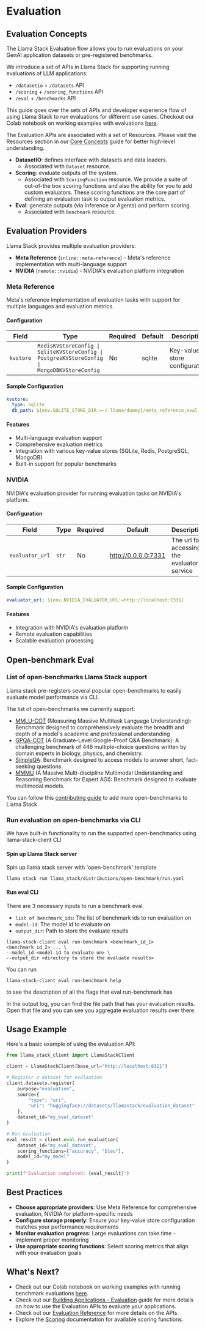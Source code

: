 # Evaluation

## Evaluation Concepts

The Llama Stack Evaluation flow allows you to run evaluations on your GenAI application datasets or pre-registered benchmarks.

We introduce a set of APIs in Llama Stack for supporting running evaluations of LLM applications:
- `/datasetio` + `/datasets` API
- `/scoring` + `/scoring_functions` API
- `/eval` + `/benchmarks` API

This guide goes over the sets of APIs and developer experience flow of using Llama Stack to run evaluations for different use cases. Checkout our Colab notebook on working examples with evaluations [here](https://colab.research.google.com/drive/10CHyykee9j2OigaIcRv47BKG9mrNm0tJ?usp=sharing).

The Evaluation APIs are associated with a set of Resources. Please visit the Resources section in our [Core Concepts](../concepts/index.mdx) guide for better high-level understanding.

- **DatasetIO**: defines interface with datasets and data loaders.
  - Associated with `Dataset` resource.
- **Scoring**: evaluate outputs of the system.
  - Associated with `ScoringFunction` resource. We provide a suite of out-of-the box scoring functions and also the ability for you to add custom evaluators. These scoring functions are the core part of defining an evaluation task to output evaluation metrics.
- **Eval**: generate outputs (via Inference or Agents) and perform scoring.
  - Associated with `Benchmark` resource.

## Evaluation Providers

Llama Stack provides multiple evaluation providers:

- **Meta Reference** (`inline::meta-reference`) - Meta's reference implementation with multi-language support
- **NVIDIA** (`remote::nvidia`) - NVIDIA's evaluation platform integration

### Meta Reference

Meta's reference implementation of evaluation tasks with support for multiple languages and evaluation metrics.

#### Configuration

| Field | Type | Required | Default | Description |
|-------|------|----------|---------|-------------|
| `kvstore` | `RedisKVStoreConfig \| SqliteKVStoreConfig \| PostgresKVStoreConfig \| MongoDBKVStoreConfig` | No | sqlite | Key-value store configuration |

#### Sample Configuration

```yaml
kvstore:
  type: sqlite
  db_path: ${env.SQLITE_STORE_DIR:=~/.llama/dummy}/meta_reference_eval.db
```

#### Features

- Multi-language evaluation support
- Comprehensive evaluation metrics
- Integration with various key-value stores (SQLite, Redis, PostgreSQL, MongoDB)
- Built-in support for popular benchmarks

### NVIDIA

NVIDIA's evaluation provider for running evaluation tasks on NVIDIA's platform.

#### Configuration

| Field | Type | Required | Default | Description |
|-------|------|----------|---------|-------------|
| `evaluator_url` | `str` | No | http://0.0.0.0:7331 | The url for accessing the evaluator service |

#### Sample Configuration

```yaml
evaluator_url: ${env.NVIDIA_EVALUATOR_URL:=http://localhost:7331}
```

#### Features

- Integration with NVIDIA's evaluation platform
- Remote evaluation capabilities
- Scalable evaluation processing

## Open-benchmark Eval

### List of open-benchmarks Llama Stack support

Llama stack pre-registers several popular open-benchmarks to easily evaluate model performance via CLI.

The list of open-benchmarks we currently support:
- [MMLU-COT](https://arxiv.org/abs/2009.03300) (Measuring Massive Multitask Language Understanding): Benchmark designed to comprehensively evaluate the breadth and depth of a model's academic and professional understanding
- [GPQA-COT](https://arxiv.org/abs/2311.12022) (A Graduate-Level Google-Proof Q&A Benchmark): A challenging benchmark of 448 multiple-choice questions written by domain experts in biology, physics, and chemistry.
- [SimpleQA](https://openai.com/index/introducing-simpleqa/): Benchmark designed to access models to answer short, fact-seeking questions.
- [MMMU](https://arxiv.org/abs/2311.16502) (A Massive Multi-discipline Multimodal Understanding and Reasoning Benchmark for Expert AGI): Benchmark designed to evaluate multimodal models.

You can follow this [contributing guide](../references/evals_reference/index.mdx#open-benchmark-contributing-guide) to add more open-benchmarks to Llama Stack

### Run evaluation on open-benchmarks via CLI

We have built-in functionality to run the supported open-benchmarks using llama-stack-client CLI

#### Spin up Llama Stack server

Spin up llama stack server with 'open-benchmark' template
```
llama stack run llama_stack/distributions/open-benchmark/run.yaml

```

#### Run eval CLI
There are 3 necessary inputs to run a benchmark eval
- `list of benchmark_ids`: The list of benchmark ids to run evaluation on
- `model-id`: The model id to evaluate on
- `output_dir`: Path to store the evaluate results
```
llama-stack-client eval run-benchmark <benchmark_id_1> <benchmark_id_2> ... \
--model_id <model id to evaluate on> \
--output_dir <directory to store the evaluate results>
```

You can run
```
llama-stack-client eval run-benchmark help
```
to see the description of all the flags that eval run-benchmark has

In the output log, you can find the file path that has your evaluation results. Open that file and you can see you aggregate evaluation results over there.

## Usage Example

Here's a basic example of using the evaluation API:

```python
from llama_stack_client import LlamaStackClient

client = LlamaStackClient(base_url="http://localhost:8321")

# Register a dataset for evaluation
client.datasets.register(
    purpose="evaluation",
    source={
        "type": "uri",
        "uri": "huggingface://datasets/llamastack/evaluation_dataset"
    },
    dataset_id="my_eval_dataset"
)

# Run evaluation
eval_result = client.eval.run_evaluation(
    dataset_id="my_eval_dataset",
    scoring_functions=["accuracy", "bleu"],
    model_id="my_model"
)

print(f"Evaluation completed: {eval_result}")
```

## Best Practices

- **Choose appropriate providers**: Use Meta Reference for comprehensive evaluation, NVIDIA for platform-specific needs
- **Configure storage properly**: Ensure your key-value store configuration matches your performance requirements
- **Monitor evaluation progress**: Large evaluations can take time - implement proper monitoring
- **Use appropriate scoring functions**: Select scoring metrics that align with your evaluation goals

## What's Next?

- Check out our Colab notebook on working examples with running benchmark evaluations [here](https://colab.research.google.com/github/meta-llama/llama-stack/blob/main/docs/notebooks/Llama_Stack_Benchmark_Evals.ipynb#scrollTo=mxLCsP4MvFqP).
- Check out our [Building Applications - Evaluation](../building_applications/evals.mdx) guide for more details on how to use the Evaluation APIs to evaluate your applications.
- Check out our [Evaluation Reference](../references/evals_reference/index.mdx) for more details on the APIs.
- Explore the [Scoring](./scoring.mdx) documentation for available scoring functions.
